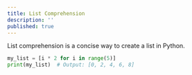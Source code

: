 ```yaml
---
title: List Comprehension
description: ''
published: true
---
```


List comprehension is a concise way to create a list in Python.

```python
my_list = [i * 2 for i in range(5)]
print(my_list)  # Output: [0, 2, 4, 6, 8]
```